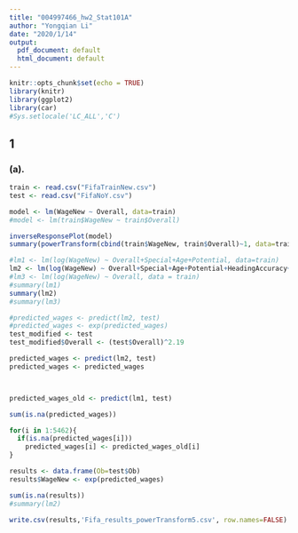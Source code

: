 ---
title: "004997466_hw2_Stat101A"
author: "Yongqian Li"
date: "2020/1/14"
output:
  pdf_document: default
  html_document: default
---

```{r setup, include=FALSE}
knitr::opts_chunk$set(echo = TRUE)
library(knitr)
library(ggplot2)
library(car)
#Sys.setlocale('LC_ALL','C')
```

## 1

### (a).

```{r}
train <- read.csv("FifaTrainNew.csv")
test <- read.csv("FifaNoY.csv")
```

```{r}
model <- lm(WageNew ~ Overall, data=train)
#model <- lm(train$WageNew ~ train$Overall)
```

```{r}
inverseResponsePlot(model)
summary(powerTransform(cbind(train$WageNew, train$Overall)~1, data=train))
```

```{r}
#lm1 <- lm(log(WageNew) ~ Overall+Special+Age+Potential, data=train)
lm2 <- lm(log(WageNew) ~ Overall+Special+Age+Potential+HeadingAccuracy+ShortPassing+LongPassing+BallControl+Penalties, data=train)
#lm3 <- lm(log(WageNew) ~ Overall, data = train)
#summary(lm1)
summary(lm2)
#summary(lm3)

```

```{r}
#predicted_wages <- predict(lm2, test)
#predicted_wages <- exp(predicted_wages)
test_modified <- test
test_modified$Overall <- (test$Overall)^2.19

predicted_wages <- predict(lm2, test)
predicted_wages <- predicted_wages



predicted_wages_old <- predict(lm1, test)

sum(is.na(predicted_wages))

for(i in 1:5462){
  if(is.na(predicted_wages[i]))
    predicted_wages[i] <- predicted_wages_old[i]
}

results <- data.frame(Ob=test$Ob) 
results$WageNew <- exp(predicted_wages)

sum(is.na(results))
#summary(lm2)
```

```{r}
write.csv(results,'Fifa_results_powerTransform5.csv', row.names=FALSE)
```
